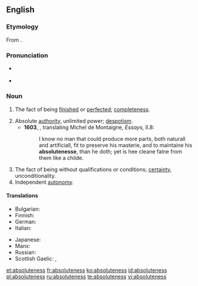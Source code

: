 ==English==

===Etymology===
From {{suffix|absolute|ness}}.

===Pronunciation===
* {{a|UK}} {{IPA|/ˈabsəluːtnəs/|/absəˈluːtnəs/}}
* {{a|US}} {{IPA|/ˈæb.sə.ˌlut.nəs/}}

===Noun===
{{en-noun|-|es}}

# {{context|obsolete}} The fact of being [[finished]] or [[perfected]]; [[completeness]]. {{defdate|Attested from the mid 16<sup>th</sup> century until the 17<sup>th</sup> century.}}
# Absolute [[authority]], unlimited power; [[despotism]]. {{defdate|First attested in the 16<sup>th</sup> century.}}
#* '''1603''', {{w|John Florio}}, translating Michel de Montaigne, ''Essays'', II.8:
#*: I know no man that could produce more parts, both naturall and artificiall, fit to preserve his masterie, and to maintaine his '''absolutenesse''', than he doth; yet is hee cleane falne from them like a childe.
# The fact of being without qualifications or conditions; [[certainty]], unconditionality. {{defdate|First attested in the 17<sup>th</sup> century.}}
# Independent [[autonomy]]. {{defdate|First attested in the 17<sup>th</sup> century.}}

====Translations====
{{trans-top|the fact of being without qualifications; unconditionality}}
* Bulgarian: {{t-|bg|абсолютност|f|tr=absolyútnost|sc=Cyrl}}
* Finnish: {{t-|fi|ehdottomuus}}
* German: {{t+|de|Absolutheit|f}}
* Italian: {{t-|it|assolutezza|f}}
{{trans-mid}}
* Japanese: {{t+|ja|絶対|tr=zettai|sc=Jpan}}
* Manx: {{t-|gv|ard-phooaralys|m}}
* Russian: {{t+|ru|абсолютность|f|tr=absolyútnost'|sc=Cyrl}}
* Scottish Gaelic: {{t-|gd|iomlanachd|f}}, {{t-|gd|dligheachas|m}}
{{trans-bottom}}

[[et:absoluteness]]
[[fr:absoluteness]]
[[ko:absoluteness]]
[[id:absoluteness]]
[[pl:absoluteness]]
[[ru:absoluteness]]
[[te:absoluteness]]
[[vi:absoluteness]]